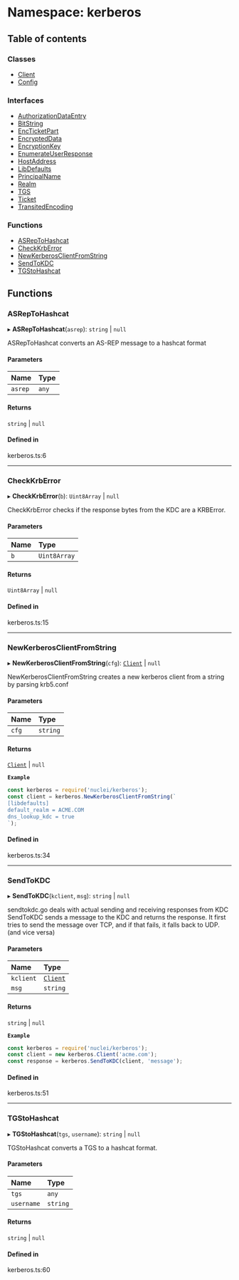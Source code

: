 # Namespace: kerberos

## Table of contents

### Classes

- [Client](/templates/protocols/javascript/modules/kerberos.Client)
- [Config](/templates/protocols/javascript/modules/kerberos.Config)

### Interfaces

- [AuthorizationDataEntry](/templates/protocols/javascript/modules/kerberos.AuthorizationDataEntry)
- [BitString](/templates/protocols/javascript/modules/kerberos.BitString)
- [EncTicketPart](/templates/protocols/javascript/modules/kerberos.EncTicketPart)
- [EncryptedData](/templates/protocols/javascript/modules/kerberos.EncryptedData)
- [EncryptionKey](/templates/protocols/javascript/modules/kerberos.EncryptionKey)
- [EnumerateUserResponse](/templates/protocols/javascript/modules/kerberos.EnumerateUserResponse)
- [HostAddress](/templates/protocols/javascript/modules/kerberos.HostAddress)
- [LibDefaults](/templates/protocols/javascript/modules/kerberos.LibDefaults)
- [PrincipalName](/templates/protocols/javascript/modules/kerberos.PrincipalName)
- [Realm](/templates/protocols/javascript/modules/kerberos.Realm)
- [TGS](/templates/protocols/javascript/modules/kerberos.TGS)
- [Ticket](/templates/protocols/javascript/modules/kerberos.Ticket)
- [TransitedEncoding](/templates/protocols/javascript/modules/kerberos.TransitedEncoding)

### Functions

- [ASRepToHashcat](/templates/protocols/javascript/modules/kerberos#asreptohashcat)
- [CheckKrbError](/templates/protocols/javascript/modules/kerberos#checkkrberror)
- [NewKerberosClientFromString](/templates/protocols/javascript/modules/kerberos#newkerberosclientfromstring)
- [SendToKDC](/templates/protocols/javascript/modules/kerberos#sendtokdc)
- [TGStoHashcat](/templates/protocols/javascript/modules/kerberos#tgstohashcat)

## Functions

### ASRepToHashcat

▸ **ASRepToHashcat**(`asrep`): `string` \| ``null``

ASRepToHashcat converts an AS-REP message to a hashcat format

#### Parameters

| Name | Type |
| :------ | :------ |
| `asrep` | `any` |

#### Returns

`string` \| ``null``

#### Defined in

kerberos.ts:6

___

### CheckKrbError

▸ **CheckKrbError**(`b`): `Uint8Array` \| ``null``

CheckKrbError checks if the response bytes from the KDC are a KRBError.

#### Parameters

| Name | Type |
| :------ | :------ |
| `b` | `Uint8Array` |

#### Returns

`Uint8Array` \| ``null``

#### Defined in

kerberos.ts:15

___

### NewKerberosClientFromString

▸ **NewKerberosClientFromString**(`cfg`): [`Client`](/templates/protocols/javascript/modules/kerberos.Client) \| ``null``

NewKerberosClientFromString creates a new kerberos client from a string
by parsing krb5.conf

#### Parameters

| Name | Type |
| :------ | :------ |
| `cfg` | `string` |

#### Returns

[`Client`](/templates/protocols/javascript/modules/kerberos.Client) \| ``null``

**`Example`**

```javascript
const kerberos = require('nuclei/kerberos');
const client = kerberos.NewKerberosClientFromString(`
[libdefaults]
default_realm = ACME.COM
dns_lookup_kdc = true
`);
```

#### Defined in

kerberos.ts:34

___

### SendToKDC

▸ **SendToKDC**(`kclient`, `msg`): `string` \| ``null``

sendtokdc.go deals with actual sending and receiving responses from KDC
SendToKDC sends a message to the KDC and returns the response.
It first tries to send the message over TCP, and if that fails, it falls back to UDP.(and vice versa)

#### Parameters

| Name | Type |
| :------ | :------ |
| `kclient` | [`Client`](/templates/protocols/javascript/modules/kerberos.Client) |
| `msg` | `string` |

#### Returns

`string` \| ``null``

**`Example`**

```javascript
const kerberos = require('nuclei/kerberos');
const client = new kerberos.Client('acme.com');
const response = kerberos.SendToKDC(client, 'message');
```

#### Defined in

kerberos.ts:51

___

### TGStoHashcat

▸ **TGStoHashcat**(`tgs`, `username`): `string` \| ``null``

TGStoHashcat converts a TGS to a hashcat format.

#### Parameters

| Name | Type |
| :------ | :------ |
| `tgs` | `any` |
| `username` | `string` |

#### Returns

`string` \| ``null``

#### Defined in

kerberos.ts:60
